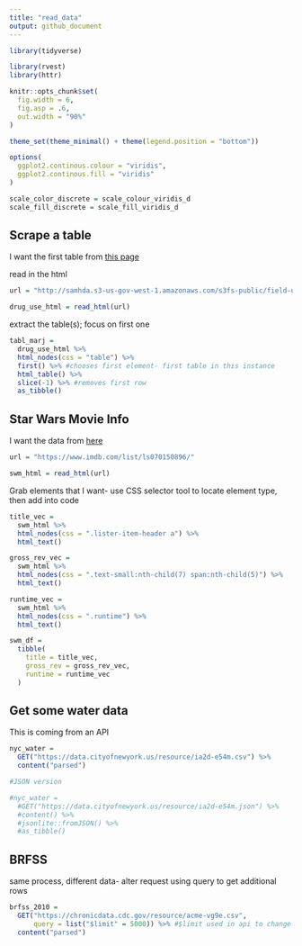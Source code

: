 ```yaml
---
title: "read_data"
output: github_document
---
```


```r

library(tidyverse)

library(rvest)
library(httr)

knitr::opts_chunk$set(
  fig.width = 6,
  fig.asp = .6,
  out.width = "90%"
)

theme_set(theme_minimal() + theme(legend.position = "bottom"))

options(
  ggplot2.continous.colour = "viridis",
  ggplot2.continous.fill = "viridis"
)

scale_color_discrete = scale_colour_viridis_d
scale_fill_discrete = scale_fill_viridis_d

```

## Scrape a table

I want the first table from [this page
](http://samhda.s3-us-gov-west-1.amazonaws.com/s3fs-public/field-uploads/2k15StateFiles/NSDUHsaeShortTermCHG2015.htm)


read in the html

```r

url = "http://samhda.s3-us-gov-west-1.amazonaws.com/s3fs-public/field-uploads/2k15StateFiles/NSDUHsaeShortTermCHG2015.htm"

drug_use_html = read_html(url)

```


extract the table(s); focus on first one

```r
tabl_marj =
  drug_use_html %>%
  html_nodes(css = "table") %>%
  first() %>% #chooses first element- first table in this instance
  html_table() %>%
  slice(-1) %>% #removes first row
  as_tibble()

```

## Star Wars Movie Info

I want the data from [here](https://www.imdb.com/list/ls070150896/)

```r

url = "https://www.imdb.com/list/ls070150896/"

swm_html = read_html(url)

```

Grab elements that I want- use CSS selector tool to locate element type, then add into code

```r

title_vec = 
  swm_html %>%
  html_nodes(css = ".lister-item-header a") %>%
  html_text()

gross_rev_vec = 
  swm_html %>%
  html_nodes(css = ".text-small:nth-child(7) span:nth-child(5)") %>%
  html_text() 

runtime_vec =
  swm_html %>%
  html_nodes(css = ".runtime") %>%
  html_text() 

swm_df =
  tibble(
    title = title_vec,
    gross_rev = gross_rev_vec,
    runtime = runtime_vec
  )

```



## Get some water data

This is coming from an API


```r

nyc_water =
  GET("https://data.cityofnewyork.us/resource/ia2d-e54m.csv") %>%
  content("parsed")

#JSON version

#nyc_water =
  #GET("https://data.cityofnewyork.us/resource/ia2d-e54m.json") %>%
  #content() %>%
  #jsonlite::fromJSON() %>%
  #as_tibble()

```

## BRFSS


same process, different data- alter request using query to get additional rows

```r

brfss_2010 = 
  GET("https://chronicdata.cdc.gov/resource/acme-vg9e.csv",
      query = list("$limit" = 5000)) %>% #$limit used in api to change amount of rows returned
  content("parsed")


```






